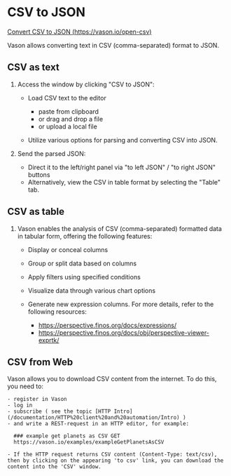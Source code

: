 # CSV to JSON

[Convert CSV to JSON (https://vason.io/open-csv)](https://vason.io/open-csv)

Vason allows converting text in CSV (comma-separated) format to JSON.

## CSV as text


<ThemedImg name="CSV" alt="Convert CSV to JSON" />

1. Access the window by clicking "CSV to JSON":

   - Load CSV text to the editor

     - paste from clipboard
     - or drag and drop a file
     - or upload a local file

   - Utilize various options for parsing and converting CSV into JSON.

2. Send the parsed JSON:

   - Direct it to the left/right panel via "to left JSON" / "to right JSON" buttons
   - Alternatively, view the CSV in table format by selecting the "Table" tab.

## CSV as table

<ThemedImg name="CSV_table" alt="CSV as table" />

1. Vason enables the analysis of CSV (comma-separated) formatted data in tabular form, offering the following features:

   - Display or conceal columns
   - Group or split data based on columns
   - Apply filters using specified conditions
   - Visualize data through various chart options
   - Generate new expression columns. For more details, refer to the following resources:

     - https://perspective.finos.org/docs/expressions/
     - https://perspective.finos.org/docs/obj/perspective-viewer-exprtk/

## CSV from Web

Vason allows you to download CSV content from the internet. To do this, you need to:

    - register in Vason
    - log in
    - subscribe ( see the topic [HTTP Intro](/documentation/HTTP%20client%20and%20automation/Intro) )
    - and write a REST-request in an HTTP editor, for example:

```
  ### example get planets as CSV GET
  https://vason.io/examples/exampleGetPlanetsAsCSV
```

    - If the HTTP request returns CSV content (Content-Type: text/csv), then by clicking on the appearing 'to csv' link, you can download the content into the 'CSV' window.
